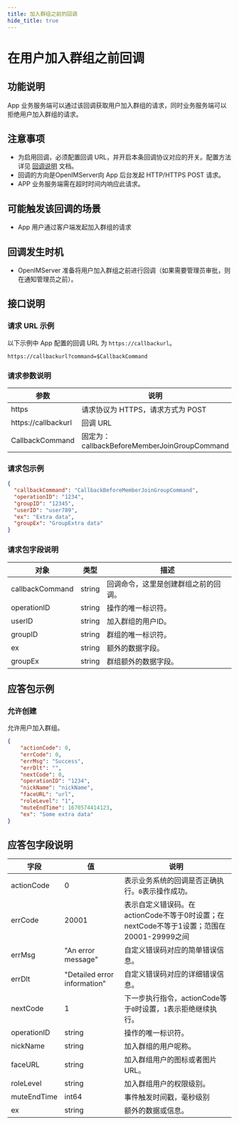 ```yaml
---
title: 加入群组之前的回调
hide_title: true
---
```



# 在用户加入群组之前回调

## 功能说明
App 业务服务端可以通过该回调获取用户加入群组的请求，同时业务服务端可以拒绝用户加入群组的请求。

## 注意事项
- 为启用回调，必须配置回调 URL，并开启本条回调协议对应的开关。配置方法详见 [回调说明](../introduction) 文档。
- 回调的方向是OpenIMServer向 App 后台发起 HTTP/HTTPS POST 请求。
- APP 业务服务端需在超时时间内响应此请求。

## 可能触发该回调的场景
- App 用户通过客户端发起加入群组的请求

## 回调发生时机
- OpenIMServer 准备将用户加入群组之前进行回调（如果需要管理员审批，则在通知管理员之前）。

## 接口说明

### 请求 URL 示例
以下示例中 App 配置的回调 URL 为 `https://callbackurl`。
```plaintext
https://callbackurl?command=$CallbackCommand
```

### 请求参数说明

| 参数            | 说明                                                   |
| --------------- | ------------------------------------------------------ |
| https          | 请求协议为 HTTPS，请求方式为 POST                      |
| https://callbackurl | 回调 URL                                               |
| CallbackCommand | 固定为：callbackBeforeMemberJoinGroupCommand                |



### 请求包示例
```json
{
  "callbackCommand": "CallbackBeforeMemberJoinGroupCommand",
  "operationID": "1234",
  "groupID": "12345",
  "userID": "user789",
  "ex": "Extra data",
  "groupEx": "GroupExtra data"
}

```


### 请求包字段说明

| 对象                     | 类型   | 描述                                                    |
|-------------------------|--------|----------------------------------------------------------------|
| callbackCommand         | string | 回调命令，这里是创建群组之前的回调。                             |
| operationID             | string | 操作的唯一标识符。                                               |
| userID                  | string | 加入群组的用户ID。                                             |
| groupID                 | string | 群组的唯一标识符。                                               |
| ex                      | string | 额外的数据字段。                                                 |
| groupEx                 | string | 群组额外的数据字段。                                              |

## 应答包示例

### 允许创建
允许用户加入群组。

```json
{
    "actionCode": 0,
    "errCode": 0,
    "errMsg": "Success",
    "errDlt": "",
    "nextCode": 0,
    "operationID": "1234",
    "nickName": "nickName",
    "faceURL": "url",
    "roleLevel": "1",
    "muteEndTime": 1670574414123,
    "ex": "Some extra data"
}

```

## 应答包字段说明

| 字段         | 值                           | 说明                                       |
|-------------|------------------------------|------------------------------------------|
| actionCode  | 0                            | 表示业务系统的回调是否正确执行。`0`表示操作成功。     |
| errCode     | 20001                        | 表示自定义错误码。在actionCode不等于0时设置；在nextCode不等于1设置；范围在20001-29999之间|
| errMsg      | "An error message"           | 自定义错误码对应的简单错误信息。|
| errDlt      | "Detailed error information" | 自定义错误码对应的详细错误信息。|
| nextCode    | 1                            | 下一步执行指令，actionCode等于`0`时设置，`1`表示拒绝继续执行。|
| operationID          | string | 操作的唯一标识符。                                               |
| nickName             | string | 加入群组的用户呢称。|
| faceURL              | string | 加入群组用户的图标或者图片URL。                         |
| roleLevel            | string | 加入群组用户的权限级别。|
| muteEndTime          | int64  | 事件触发时间戳，毫秒级别                             |
| ex                   | string | 额外的数据或信息。                         |


